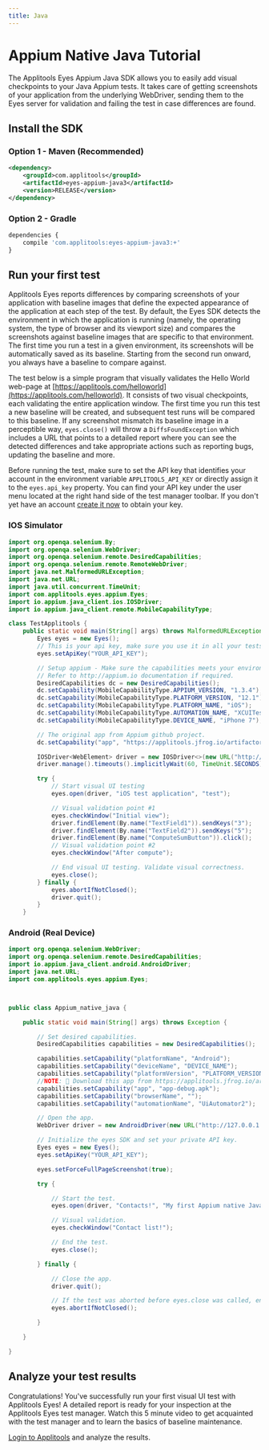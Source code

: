 ```yaml
---
title: Java
---
```


# Appium Native Java Tutorial
The Applitools Eyes Appium Java SDK allows you to easily add visual checkpoints to your Java Appium tests. It takes care of getting screenshots of your application from the underlying WebDriver, sending them to the Eyes server for validation and failing the test in case differences are found.




## Install the SDK

### Option 1 - Maven (Recommended)
```xml
<dependency>
    <groupId>com.applitools</groupId>
    <artifactId>eyes-appium-java3</artifactId>
    <version>RELEASE</version>
</dependency>
```

### Option 2 - Gradle
```js
dependencies {
    compile 'com.applitools:eyes-appium-java3:+'
}
```


## Run your first test
Applitools Eyes reports differences by comparing screenshots of your application with baseline images that define the expected appearance of the application at each step of the test. By default, the Eyes SDK detects the environment in which the application is running (namely, the operating system, the type of browser and its viewport size) and compares the screenshots against baseline images that are specific to that environment. The first time you run a test in a given environment, its screenshots will be automatically saved as its baseline. Starting from the second run onward, you always have a baseline to compare against.

The test below is a simple program that visually validates the Hello World web-page at [https://applitools.com/helloworld](https://applitools.com/helloworld). It consists of two visual checkpoints, each validating the entire application window. The first time you run this test a new baseline will be created, and subsequent test runs will be compared to this baseline. If any screenshot mismatch its baseline image in a perceptible way, `eyes.close()` will throw a `DiffsFoundException` which includes a URL that points to a detailed report where you can see the detected differences and take appropriate actions such as reporting bugs, updating the baseline and more.

Before running the test, make sure to set the API key that identifies your account in the environment variable `APPLITOOLS_API_KEY` or directly assign it to the `eyes.api_key` property. You can find your API key under the user menu located at the right hand side of the test manager toolbar. If you don't yet have an account [create it now](https://applitools.com/sign-up) to obtain your key.

### IOS Simulator
```java
import org.openqa.selenium.By;
import org.openqa.selenium.WebDriver;
import org.openqa.selenium.remote.DesiredCapabilities;
import org.openqa.selenium.remote.RemoteWebDriver;
import java.net.MalformedURLException;
import java.net.URL;
import java.util.concurrent.TimeUnit;
import com.applitools.eyes.appium.Eyes;
import io.appium.java_client.ios.IOSDriver;
import io.appium.java_client.remote.MobileCapabilityType;

class TestApplitools {
    public static void main(String[] args) throws MalformedURLException {
        Eyes eyes = new Eyes();
        // This is your api key, make sure you use it in all your tests.
        eyes.setApiKey("YOUR_API_KEY");

        // Setup appium - Make sure the capabilities meets your environment.
        // Refer to http://appium.io documentation if required.
        DesiredCapabilities dc = new DesiredCapabilities();
        dc.setCapability(MobileCapabilityType.APPIUM_VERSION, "1.3.4");
        dc.setCapability(MobileCapabilityType.PLATFORM_VERSION, "12.1");
        dc.setCapability(MobileCapabilityType.PLATFORM_NAME, "iOS");
        dc.setCapability(MobileCapabilityType.AUTOMATION_NAME, "XCUITest");
        dc.setCapability(MobileCapabilityType.DEVICE_NAME, "iPhone 7");

        // The original app from Appium github project.
        dc.setCapability("app", "https://applitools.jfrog.io/artifactory/Examples/eyes-ios-hello-world.zip");

        IOSDriver<WebElement> driver = new IOSDriver<>(new URL("http://0.0.0.0:4723/wd/hub"), dc);
        driver.manage().timeouts().implicitlyWait(60, TimeUnit.SECONDS);

        try {
            // Start visual UI testing
            eyes.open(driver, "iOS test application", "test");

            // Visual validation point #1
            eyes.checkWindow("Initial view");
            driver.findElement(By.name("TextField1")).sendKeys("3");
            driver.findElement(By.name("TextField2")).sendKeys("5");
            driver.findElement(By.name("ComputeSumButton")).click();
            // Visual validation point #2
            eyes.checkWindow("After compute");

            // End visual UI testing. Validate visual correctness.
            eyes.close();
        } finally {
            eyes.abortIfNotClosed();
            driver.quit();
        }
    }

```

### Android (Real Device)

```java
import org.openqa.selenium.WebDriver;
import org.openqa.selenium.remote.DesiredCapabilities;
import io.appium.java_client.android.AndroidDriver;
import java.net.URL;
import com.applitools.eyes.appium.Eyes;



public class Appium_native_java {

    public static void main(String[] args) throws Exception {

        // Set desired capabilities.
        DesiredCapabilities capabilities = new DesiredCapabilities();

        capabilities.setCapability("platformName", "Android");
        capabilities.setCapability("deviceName", "DEVICE_NAME");
        capabilities.setCapability("platformVersion", "PLATFORM_VERSION");
        //NOTE: 📣 Download this app from https://applitools.jfrog.io/artifactory/Examples/app-debug.apk
        capabilities.setCapability("app", "app-debug.apk");
        capabilities.setCapability("browserName", "");
        capabilities.setCapability("automationName", "UiAutomator2");

        // Open the app.
        WebDriver driver = new AndroidDriver(new URL("http://127.0.0.1:4723/wd/hub"), capabilities);

        // Initialize the eyes SDK and set your private API key.
        Eyes eyes = new Eyes();
        eyes.setApiKey("YOUR_API_KEY");

        eyes.setForceFullPageScreenshot(true);

        try {

            // Start the test.
            eyes.open(driver, "Contacts!", "My first Appium native Java test!");

            // Visual validation.
            eyes.checkWindow("Contact list!");

            // End the test.
            eyes.close();

        } finally {

            // Close the app.
            driver.quit();

            // If the test was aborted before eyes.close was called, ends the test as aborted.
            eyes.abortIfNotClosed();

        }

    }

}

```

## Analyze your test results
Congratulations! You've successfully run your first visual UI test with Applitools Eyes! A detailed report is ready for your inspection at the Applitools Eyes test manager. Watch this 5 minute video to get acquainted with the test manager and to learn the basics of baseline maintenance.

[Login to Applitools](https://applitools.com/users/login) and analyze the results.
